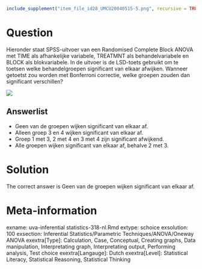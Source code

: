 ```{r, echo = FALSE, results = "hide"}
include_supplement("item_file_id28_UMCU20040515-5.png", recursive = TRUE)
```

Question
========

Hieronder staat SPSS-uitvoer van een Randomised Complete Block ANOVA met TIME als afhankelijke variabele, TREATMNT als behandelvariabele en BLOCK als blokvariabele. In de uitvoer is de LSD-toets gebruikt om te toetsen welke behandelgroepen significant van elkaar afwijken. Wanneer getoetst zou worden met Bonferroni correctie, welke groepen zouden dan significant verschillen? 


![](item_file_id28_UMCU20040515-5.png) 

Answerlist
----------
* Geen van de groepen wijken significant van elkaar af.
* Alleen groep 3 en 4 wijken significant van elkaar af.
* Groep 1 met 3, 2 met 4 en 3 met 4 zijn significant afwijkend.
* Alle groepen wijken significant van elkaar af, behalve 2 met 3.

Solution
========

The correct answer is  Geen van de groepen wijken significant van elkaar af. 

Meta-information
================
exname: uva-inferential statistics-318-nl.Rmd 
extype: schoice 
exsolution: 100 
exsection: Inferential Statistics/Parametric Techniques/ANOVA/Oneway ANOVA
exextra[Type]: Calculation, Case, Conceptual, Creating graphs, Data manipulation, Interpretating graph, Interpretating output, Performing analysis, Test choice 
exextra[Langauge]: Dutch 
exextra[Level]: Statistical Literacy, Statistical Reasoning, Statistical Thinking 
